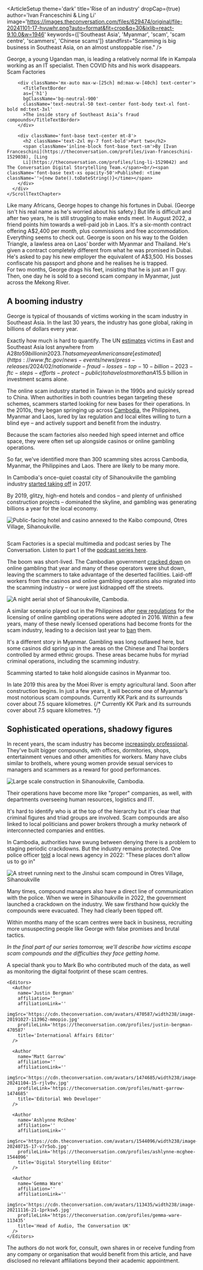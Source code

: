
<ArticleSetup
  theme='dark'
  title='Rise of an industry'
  dropCap={true}
  author='Ivan Franceschini & Ling Li'
  image='https://images.theconversation.com/files/629474/original/file-20241101-17-hvuwhr.png?auto=format&fit=crop&q=30&ixlib=react-9.10.0&w=1946'
  keywords={['Southeast Asia', 'Myanmar', 'scam', 'scam centre', 'scammers', 'Chinese scams']}
  standfirst="Scamming is big business in Southeast Asia, on an almost unstoppable rise."
/>

<ScrollSection pinType="pin_clipped" className="intro_section mb-12 bg-black">
  <ScrollBackground>
    <Picture
      src='https://images.theconversation.com/files/616688/original/file-20240902-16-ab0sos.jpg'
      loading='eager'
      className='full_screen_media make_visible md:-translate-x-32'
      imgClassName='object-bottom-center frank_img'
      caption=''
      source=''
      sourceLink=''
      alt=''
      focalPoint={{
        mobile: { x: 0.5, y: 0 },
        tablet: { x: 0.5, y: 0 },
        tabletLandscape: { x: 0.5, y: 0 },
        laptop: { x: 0.5, y: 0 },
        desktop: { x: 0.5, y: 0 }
      }}
    />
    <Picture
      src='https://images.theconversation.com/files/616687/original/file-20240902-20-fpm408.jpg'
      loading='lazy'
      className='full_screen_media'
      imgClassName='object-bottom-center'
      caption=''
      source=''
      sourceLink=''
      alt=''
      focalPoint={{
        mobile: { x: 0.6, y: 0 },
        tablet: { x: 0.6, y: 0 },
        tabletLandscape: { x: 0.55, y: 0 },
        laptop: { x: 0.55, y: 0 },
        desktop: { x: 0.55, y: 0 }
      }}
    />
  </ScrollBackground>
  <ScrollForeground>
    <ScrollTextChapter className="max-sm:chapter_dark_background sm:text-right text-center sm:ml-auto sm:w-1/2" position="">
      George, a young Ugandan man, is leading a relatively normal life in Kampala working as an IT specialist.
    </ScrollTextChapter>
    <ScrollTextChapter className="max-sm:chapter_dark_background" step={true} position="left" >
      Then COVID hits and his work disappears.
    </ScrollTextChapter>
    <ScrollTextChapter className="mb-[80vh]" position="center" step={true}>
      <div className='place-content-center mt-20 mb-32 '>
        <div className='mx-auto max-w-[45ch] text-center'>
          <TitleTextBorder
          as={'h1'}
          bgClassName='bg-neutral-50'
          className='text-neutral-800 text-balance text-center font-base text-5xl font-bold md:text-6xl lg:text-7xl'
          >Scam Factories</TitleTextBorder>
          <br />
        </div>

        <div className='mx-auto max-w-[25ch] md:max-w-[40ch] text-center'>
          <TitleTextBorder
          as={'h1'}
          bgClassName='bg-neutral-900'
          className='text-neutral-50 text-center font-body text-xl font-bold md:text-3xl'
          >The inside story of Southeast Asia’s fraud compounds</TitleTextBorder>
        </div>

        <div className='font-base text-center mt-8'>
          <h2 className='text-2xl my-7 font-bold'>Part two</h2>
          <span className='inline-block font-base text-sm'>By [Ivan Franceschini](https://theconversation.com/profiles/ivan-franceschini-1529038), [Ling
          Li](https://theconversation.com/profiles/ling-li-1529042) and The Conversation Digital Storytelling Team.</span><br/><span className='font-base text-xs opacity-50'>Published: <time className=''>{new Date().toDateString()}</time></span>
        </div>
      </div>
    </ScrollTextChapter>
  </ScrollForeground>
</ScrollSection>

<ScrollSection pinType="pin_block" className="mt-[-100vh]" id="georgeMap">
  <ScrollBackground>
    <GeorgeMap />
  </ScrollBackground>
  <ScrollForeground>
    <ScrollTextChapter step={true} className="mt-[20vh] chapter_dark_background" position="center">
      Like many Africans, George hopes to change his fortunes in Dubai. (George isn't his real name as he's worried about his safety.)
    </ScrollTextChapter>
    <ScrollTextChapter step={true} position="center" className="chapter_dark_background">
      But life is difficult and after two years, he is still struggling to make ends meet.
    </ScrollTextChapter>
    <ScrollTextChapter step={true} position="center" className="chapter_dark_background">
      In August 2022, a friend points him towards a well-paid job in Laos. It's a six-month contract offering A$2,400 per month, plus commissions and free accommodation. Everything seems to check out.
    </ScrollTextChapter>
    <ScrollTextChapter step={true} position="center" className="chapter_dark_background">
      George is soon on his way to the Golden Triangle, a lawless area on Laos’ border with Myanmar and Thailand.
    </ScrollTextChapter>
    <ScrollTextChapter step={true} position="center" className="chapter_dark_background">
      He's given a contract completely different from what he was promised in Dubai. He's asked to pay his new employer the equivalent of A$3,500.
    </ScrollTextChapter>
    <ScrollTextChapter position="center" className="chapter_dark_background">
      His bosses confiscate his passport and phone and he realises he is trapped.
    </ScrollTextChapter>
    <ScrollTextChapter position="center" className="chapter_dark_background">
      <div>
        <Pullquote className='' quoteClassname='opacity-20' quote="That's when everything started changing." />
        <Pullquote className='' quoteClassname='opacity-20' startQuoteIcon={false} endQuoteIcon={true} quote="The moment they give you a script and tell you, you get to know immediately what you have to do." />
      </div>
    </ScrollTextChapter>
    <ScrollTextChapter step={true} position="center" className="chapter_dark_background">
      For two months, George drags his feet, insisting that he is just an IT guy. Then, one day he is sold to a second scam company in Myanmar, just across the Mekong River.
    </ScrollTextChapter>
    <ScrollTextChapter step={true} position="center" className="chapter_dark_background">
      <div>
        <Pullquote className='' quoteClassname='opacity-20' quote="They don't tell you [how much they sell you for]. They just tell you: ‘We own you. We bought you.’" />
        <Pullquote className='' quoteClassname='opacity-20' startQuoteIcon={false}  endQuoteIcon={true} quote="It takes you back to the ages of the slave trade in Africa." />
      </div>
    </ScrollTextChapter>
  </ScrollForeground>
</ScrollSection>

##  A booming industry

George is typical of thousands of victims working in the scam industry in Southeast Asia. In the last 30 years, the industry has gone global, raking in billions of dollars every year.

Exactly how much is hard to quantify. The UN [estimates](https://www.unodc.org/roseap/en/2024/10/cyberfraud-industry-expands-southeast-asia/story.html) victims in East and Southeast Asia lost anywhere from A$28 to 59 billion in 2023. That same year Americans are [estimated](https://www.ftc.gov/news-events/news/press-releases/2024/02/nationwide-fraud-losses-top-10-billion-2023-ftc-steps-efforts-protect-public) to have lost more than A$15.5 billion in investment scams alone.

The online scam industry started in Taiwan in the 1990s and quickly spread to China. When authorities in both countries began targeting these schemes, scammers started looking for new bases for their operations. In the 2010s, they began springing up across [Cambodia](https://globalchinapulse.net/transnational-crime-meets-embedded-corruption-in-cambodia), the Philippines, Myanmar and Laos, lured by lax regulation and local elites willing to turn a blind eye – and actively support and benefit from the industry.

Because the scam factories also needed high speed internet and office space, they were often set up alongside casinos or online gambling operations.

So far, we've identified more than 300 scamming sites across Cambodia, Myanmar, the Philippines and Laos. There are likely to be many more.

<Infographic src='https://datawrapper.dwcdn.net/Nk6G7/' useDarkMade={false} className='aspect-[750/511]'/>

In Cambodia's once-quiet coastal city of Sihanoukville the gambling industry [started taking off](https://globalchinapulse.net/sihanoukville-rise-and-fall-of-a-frontier-city/) in 2017.

<BeforeAfterSlider
  beforeSrc='https://images.theconversation.com/files/645686/original/file-20250130-15-dml083.jpg'
  afterSrc='https://images.theconversation.com/files/645486/original/file-20250129-15-j565ud.jpg'
  className=''
  sliderClassName='aspect-[839/472]'
  loading='lazy'
  source='Satellite image: Google'
  caption="Satellite images from 2016 (left) and 2021 (right) show the spread of a massive development zone, with known scam compounds, outside Sihanoukville."
  alt='Satellite images from 2016 and 2021 of a massive development zone outside Sihanoukville.'
  sliderPosition={30}
/>

By 2019, glitzy, high-end hotels and condos – and plenty of unfinished construction projects – dominated the skyline, and gambling was generating billions a year for the local economy.

<Image
  src='https://images.theconversation.com/files/611308/original/file-20240805-19-pv3hzl.jpg'
  align=''
  imgClassName='aspect-[3/2]'
  loading='lazy'
  alt='Public-facing hotel and casino annexed to the Kaibo compound, Otres Village, Sihanoukville.'
  source='Photo: Roun Ry'
  caption='Public-facing hotel and casino annexed to the Kaibo compound, Otres Village, Sihanoukville.'
/> 

<div className='relative my-10 grid grid-cols-[minmax(5rem,10%)_1fr] sm:grid-cols-[minmax(8rem,10%)_1fr] gap-4 border-y border-neutral-500 py-4'>
  <div className='not-prose aspect-square w-full overflow-hidden rounded-md'>
    <img src="https://images.theconversation.com/files/645965/original/file-20250130-15-bubzm1.png?ixlib=rb-4.1.0&q=20&auto=format&w=128" alt='' className='not_fullscreen_media max-sm:w-20 max-sm:h-20 w-32 h-32' />
  </div>
  <p className='!mb-0 !mt-0 italic'>Scam Factories is a special multimedia and podcast series by The Conversation. Listen to part 1 of the <a href='#' target='_parent' className='text-neutral-100 hover:text-neutral-200'>podcast series here</a>.</p>
</div>

The boom was short-lived. The Cambodian government [cracked down](https://www.scmp.com/comment/opinion/article/3025687/how-cambodias-online-gambling-ban-sparked-great-chinese-exodus-2019) on online gambling that year and many of these operators were shut down, leaving the scammers to take advantage of the deserted facilities. Laid-off workers from the casinos and online gambling operations also migrated into the scamming industry – or were just kidnapped off the streets.

<Image
  src='https://images.theconversation.com/files/611365/original/file-20240805-21-hrgrhj.jpg'
  align=''
  imgClassName='aspect-[3/2]'
  loading='lazy'
  alt='A night aerial shot of Sihanoukville, Cambodia.'
  source='Photo: Roun Ry'
  caption='Sihanoukville was a thriving city that built its economy on casinos, gambling and construction.'
/> 

A similar scenario played out in the Philippines after [new regulations](https://taiwaninsight.org/2021/02/04/going-to-paradise-the-online-gambling-industry-and-taiwanese-pogos-workers-in-the-philippines/) for the licensing of online gambling operations were adopted in 2016. Within a few years, many of these newly licensed operations had become fronts for the scam industry, leading to a decision last year to [ban](https://edition.cnn.com/2024/07/23/asia/philippines-pogos-ban-illegal-gambling-intl-hnk/index.html) them.

It's a different story in Myanmar. Gambling was long outlawed here, but some casinos did spring up in the areas on the Chinese and Thai borders controlled by armed ethnic groups. These areas became hubs for myriad criminal operations, including the scamming industry.

Scamming started to take hold alongside casinos in Myanmar too.

<ScrollSection pinType="pin_clipped" className="mb-12" id='kk_park'>
  <ScrollBackground bgClassName='kk_park_sat_wrapper'>
    <Picture
      src='https://images.theconversation.com/files/649397/original/file-20250217-32-1k3kry.jpg'
      loading='eager'
      className='full_screen_media make_visible '
      imgClassName='object-bottom-center '
      caption=''
      source='Source: Google Maps'
      sourceLink=''
      alt=''
      focalPoint={{
        mobile: { x: 0.4, y: 0.5},
        tablet: { x: 0.4, y: 0.55},
        tabletLandscape: { x: 0.4, y: 0.55},
        laptop: { x: 0.4, y: 0.55},
        desktop: { x: 0.4, y: 0.55}
      }}
    />
    <Picture
      src='https://images.theconversation.com/files/649398/original/file-20250217-32-kf0cho.jpg'
      loading='lazy'
      className='full_screen_media'
      imgClassName='object-bottom-center'
      caption=''
      source='Source: Google Maps'
      sourceLink=''
      alt=''
      focalPoint={{
        mobile: { x: 0.4, y: 0.5},
        tablet: { x: 0.4, y: 0.55},
        tabletLandscape: { x: 0.4, y: 0.55},
        laptop: { x: 0.4, y: 0.55},
        desktop: { x: 0.4, y: 0.55}
      }}
    />
    <Picture
      src='https://images.theconversation.com/files/649399/original/file-20250217-50-2gnwgg.jpg'
      loading='lazy'
      className='full_screen_media'
      imgClassName='object-bottom-center'
      caption=''
      source='Source: Google Maps'
      sourceLink=''
      alt=''
      focalPoint={{
        mobile: { x: 0.4, y: 0.5},
        tablet: { x: 0.4, y: 0.55},
        tabletLandscape: { x: 0.4, y: 0.55},
        laptop: { x: 0.4, y: 0.55},
        desktop: { x: 0.4, y: 0.55}
      }}
    />
    <Picture
      src='https://images.theconversation.com/files/649400/original/file-20250217-32-6b95wq.jpg'
      loading='lazy'
      className='full_screen_media'
      imgClassName='object-bottom-center'
      caption=''
      source='Source: Google Maps'
      sourceLink=''
      alt=''
      focalPoint={{
        mobile: { x: 0.4, y: 0.5},
        tablet: { x: 0.4, y: 0.55},
        tabletLandscape: { x: 0.4, y: 0.55},
        laptop: { x: 0.4, y: 0.55},
        desktop: { x: 0.4, y: 0.55}
      }}
    />
  </ScrollBackground>
  <ScrollForeground>
    <ScrollTextChapter className="chapter_dark_background" position="center">
      In late 2019 this area by the Moei River is empty agricultural land.
    </ScrollTextChapter>
    <ScrollTextChapter className="chapter_dark_background"  position="right" step={true}>
      Soon after construction begins.
    </ScrollTextChapter>
    <ScrollTextChapter className="chapter_dark_background" position="center" step={true}>
      In just a few years, it will become one of Myanmar’s most notorious scam compounds.
    </ScrollTextChapter>
    <ScrollTextChapter className="chapter_dark_background" position="center" step={true}>
      Currently KK Park and its surrounds cover about 7.5 square kilometres.
      {/* <span>Currently KK Park and its surrounds cover about 7.5 square kilometres.</span> */}
    </ScrollTextChapter>
  </ScrollForeground>
</ScrollSection>

## Sophisticated operations, shadowy figures

In recent years, the scam industry has become [increasingly professional](https://www.tandfonline.com/doi/full/10.1080/14672715.2023.2268104). They've built bigger compounds, with offices, dormitories, shops, entertainment venues and other amenities for workers. Many have clubs similar to brothels, where young women provide sexual services to managers and scammers as a reward for good performances. 

<Image
  src='https://images.theconversation.com/files/644285/original/file-20250123-18-mpdjcr.jpeg?ixlib=rb-4.1.0q=45&auto=format&w=500&dpr=1'
  align=''
  className=''
  imgClassName='aspect-[3/2]'
  loading='lazy'
  alt='Large scale construction in Sihanoukville, Cambodia.'
  source='Photo: Ivan Franceschini'
  caption='Large scale construction in Sihanoukville, Cambodia.'
/> 

Their operations have become more like "proper" companies, as well, with departments overseeing human resources, logistics and IT.

<HeirarchyGraphic />

It's hard to identify who is at the top of the hierarchy but it's clear that criminal figures and triad groups are involved. Scam compounds are also linked to local politicians and power brokers through a murky network of interconnected companies and entities.

In Cambodia, authorities have swung between denying there is a problem to staging periodic crackdowns. But the industry remains protected. One police officer [told](https://vodenglish.news/body-found-hanging-in-sihanoukvilles-alleged-slave-compound-area/) a local news agency in 2022: "These places don’t allow us to go in"


<Image
  src='https://images.theconversation.com/files/611302/original/file-20240805-19-yyuymh.jpg'
  align=''
  className=''
  imgClassName='aspect-[3/2]'
  loading='lazy'
  alt='A street running next to the Jinshui scam compound in Otres Village, Sihanoukville'
  source='Photo: Roun Ry'
  caption='A street running next to the Jinshui scam compound in Otres Village, Sihanoukville'
/> 

Many times, compound managers also have a direct line of communication with the police. When we were in Sihanoukville in 2022, the government launched a crackdown on the industry. We saw firsthand how quickly the compounds were evacuated. They had clearly been tipped off. 

Within months many of the scam centres were back in business, recruiting more unsuspecting people like George with false promises and brutal tactics.

_In the final part of our series tomorrow, we'll describe how victims escape scam compounds and the difficulties they face getting home._

<AuthorSection>
 <Acknowledgements>
  A special thank you to Mark Bo who contributed much of the data, as well as monitoring the digital footprint of these scam centres.
  </Acknowledgements>

 <Editorial>
    <Authors>
      <Author
      name='Ivan Franceschini'
      affiliation='The University of Melbourne'
      affiliationLink='https://theconversation.com/institutions/the-university-of-melbourne-722'
      imgSrc='https://cdn.theconversation.com/avatars/1529038/width238/image-20250217-44-yrvzgb.jpg'
      profileLink='https://theconversation.com/profiles/ivan-franceschini-1529038'
      title='Lecturer, Chinese Studies'
      />
      <Author
      name='Ling Li'
      affiliation="Ca' Foscari University of Venice"
      affiliationLink='https://theconversation.com/institutions/ca-foscari-university-of-venice-4378'
      imgSrc='https://cdn.theconversation.com/avatars/1529042/width238/file-20240726-17-rt9b0t.jpg'
      profileLink='https://theconversation.com/profiles/ling-li-1529042'
      title='PhD candidate'
      />
    </Authors>

    <Editors>
      <Author
        name='Justin Bergman'
        affiliation=''
        affiliationLink=''
        imgSrc='https://cdn.theconversation.com/avatars/470587/width238/image-20191027-113962-mmopio.jpg'
        profileLink='https://theconversation.com/profiles/justin-bergman-470587'
        title='International Affairs Editor'
      />

      <Author
        name='Matt Garrow'
        affiliation=''
        affiliationLink=''
        imgSrc='https://cdn.theconversation.com/avatars/1474685/width238/image-20241104-15-rjlv0v.jpg'
        profileLink='https://theconversation.com/profiles/matt-garrow-1474685'
        title='Editorial Web Developer'
      />

      <Author
        name='Ashlynne McGhee'
        affiliation=''
        affiliationLink=''
        imgSrc='https://cdn.theconversation.com/avatars/1544096/width238/image-20240715-17-v7r5ob.jpg'
        profileLink='https://theconversation.com/profiles/ashlynne-mcghee-1544096'
        title='Digital Storytelling Editor'
      />

      <Author
        name='Gemma Ware'
        affiliation=''
        affiliationLink=''
        imgSrc='https://cdn.theconversation.com/avatars/113435/width238/image-20211116-21-1prksw5.jpg'
        profileLink='https://theconversation.com/profiles/gemma-ware-113435'
        title='Head of Audio, The Conversation UK'
      />
    </Editors>
  </Editorial>

  <Disclosures>
    The authors do not work for, consult, own shares in or receive funding from any company or organisation that would benefit from this article, and have disclosed no relevant affiliations beyond their academic appointment.
  </Disclosures>
</AuthorSection>
